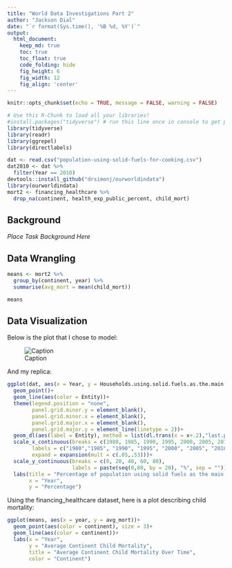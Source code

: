 ```yaml
---
title: "World Data Investigations Part 2"
author: "Jackson Dial"
date: "`r format(Sys.time(), '%B %d, %Y')`"
output:
  html_document:  
    keep_md: true
    toc: true
    toc_float: true
    code_folding: hide
    fig_height: 6
    fig_width: 12
    fig_align: 'center'
---
```


```r
knitr::opts_chunk$set(echo = TRUE, message = FALSE, warning = FALSE)
```

```r
# Use this R-Chunk to load all your libraries!
#install.packages("tidyverse") # run this line once in console to get package
library(tidyverse)
library(readr)
library(ggrepel)
library(directlabels)
```

```r
dat <- read.csv("population-using-solid-fuels-for-cooking.csv")
dat2010 <- dat %>%
  filter(Year == 2010)
devtools::install_github("drsimonj/ourworldindata")
library(ourworldindata)
mort2 <- financing_healthcare %>% 
  drop_na(continent, health_exp_public_percent, child_mort)

```

## Background

_Place Task Background Here_

## Data Wrangling

```r
means <- mort2 %>% 
  group_by(continent, year) %>% 
  summarise(avg_mort = mean(child_mort))

means
```

## Data Visualization

Below is the plot that I chose to model:

![Caption](population-using-solid-fuels-for-cooking.png)

And my replica:

```r
ggplot(dat, aes(x = Year, y = Households.using.solid.fuels.as.the.main.cooking.fuel))+
  geom_point()+
  geom_line(aes(color = Entity))+
  theme(legend.position = "none",
        panel.grid.minor.y = element_blank(),
        panel.grid.minor.x = element_blank(),
        panel.grid.major.x = element_blank(),
        panel.grid.major.y = element_line(linetype = 2))+
  geom_dl(aes(label = Entity), method = list(dl.trans(x = x+.2),"last.points"))+
  scale_x_continuous(breaks = c(1980, 1985, 1990, 1995, 2000, 2005, 2010),
        labels = c("1980","1985", "1990", "1995", "2000", "2005", "2010" ),
        expand = expansion(mult = c(.05,.53)))+
  scale_y_continuous(breaks = c(0, 20, 40, 60, 80),
                     labels = paste(seq(0,80, by = 20), "%", sep = "")) +
  labs(title = "Percentage of population using solid fuels as the main cooking fuel, 1980 to 2010", 
       x = "Year",
       y = "Percentage")
```

Using the financing_healthcare dataset, here is a plot describing child mortality:

```r

ggplot(means, aes(x = year, y = avg_mort))+
  geom_point(aes(color = continent), size = 3)+
  geom_line(aes(color = continent))+
  labs(x = "Year",
       y = "Average Continent Child Mortality",
       title = "Average Continent Child Mortality Over Time",
       color = "Continent")



```

